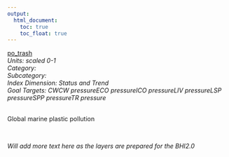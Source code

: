 ```yaml
---
output:
  html_document:
    toc: true
    toc_float: true
---
```


[po_trash](https://github.com/OHI-Science/bhi/blob/master/baltic/layers/po_trash_gl2018.csv)\
*Units: scaled 0-1*\
*Category:*\
*Subcategory:*\
*Index Dimension: Status and Trend*\
*Goal Targets: CWCW pressureECO pressureICO pressureLIV pressureLSP pressureSPP pressureTR pressure*\
<br>

Global marine plastic pollution

<br>

*Will add more text here as the layers are prepared for the BHI2.0*

<br>



<br>

